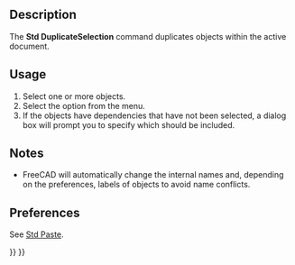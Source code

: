 <languages/>

{{Docnav
|[[Std_Paste|Paste]]
|[[Std_Refresh|Refresh]]
|[[Std_Edit_Menu|Std Edit Menu]]
|IconL=Std_Paste.svg
|IconR=Std_Refresh.svg
|IconC=Freecad.svg
}}

{{GuiCommand
|Name=Std DuplicateSelection
|MenuLocation=Edit → Duplicate selection
|Workbenches=All
|SeeAlso=[[Std_Cut|Std Cut]], [[Std_Copy|Std Copy]], [[Std_Paste|Std Paste]]
}}

==Description== 

The '''Std DuplicateSelection''' command duplicates objects within the active document.

==Usage==

# Select one or more objects.
# Select the {{MenuCommand|Edit → [[Image:Std_DuplicateSelection.svg|16px]] Duplicate selection}} option from the menu.
# If the objects have dependencies that have not been selected, a dialog box will prompt you to specify which should be included.

==Notes==

* FreeCAD will automatically change the internal names and, depending on the preferences, labels of objects to avoid name conflicts.

==Preferences==

See [[Std_Paste#Preferences|Std Paste]].


{{Docnav
|[[Std_Paste|Paste]]
|[[Std_Refresh|Refresh]]
|[[Std_Edit_Menu|Std Edit Menu]]
|IconL=Std_Paste.svg
|IconR=Std_Refresh.svg
|IconC=Freecad.svg
}}

{{Std_Base_navi{{#translation:}}}}
{{Userdocnavi{{#translation:}}}}